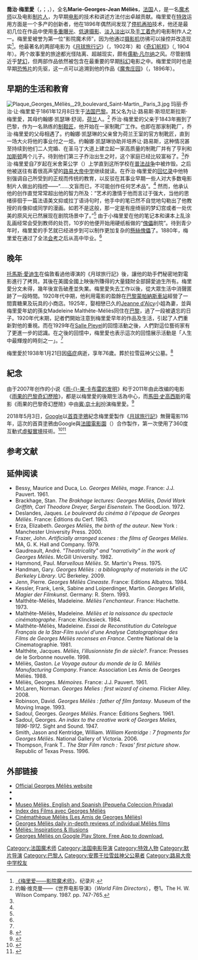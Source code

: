 {{noteTA
|1 = zh-cn:虚拟现实; zh-tw:虛擬實境;
|2=zh-hk:雨果的巴黎奇幻歷險;zh-tw:雨果的冒險;zh-cn:雨果;
|3=zh-hk:賓·京士利;zh-tw:班·金斯利;zh-cn:本·金斯利;
|4=zh-hk:馬田·史高西斯;zh-tw:馬丁·史柯西斯;zh-cn:马丁·斯科塞斯;
}}
{{藝人
|類型=導演
|姓名= 喬治·梅里爱<br />{{lang|fr|Georges Méliès}}
|圖像= George Melies.jpg
|原名= {{lang|fr|Marie-Georges-Jean Méliès}}
|出生日期= {{Birth date|1861|12|8|df=y}}
|出生地= {{flagdeco|FRA}} [[法蘭西第二帝國|法国]][[巴黎|巴黎]]
|逝世日期= {{Death date and age|1938|1|21|1861|12|8|df=y}}
|death_place = {{flagdeco|FRA}} [[法蘭西第三共和國|法国]][[巴黎|巴黎]]
|國籍= {{FRA}}
| years_active = 1888年 – 1923年
|職業= [[製片人|製片人]]，[[演員|演員]]，[[布景設計師|布景設計師]]，[[魔術師|魔術師]]，[[玩具製造者|玩具製造者]]
| spouse = Eugènie Gènin（1885年－1913年） <br /> Jeanne d'Alcy（1925年－1938年）
}}

'''喬治·梅里愛'''（{{lang-fr|'''Georges Méliès'''}}，{{IPA-fr|meljɛs|lang}}；{{respell|mā-li-es}}，{{bd|1861年|12月8日|1938年|1月21日}}），全名'''Marie-Georges-Jean Méliès'''，[[法国|法国]]人，是一名[[魔术师|魔术师]]以及电影[[制片人|制片人]]，为早期[[电影|电影]]的技术和讲述方法付出卓越贡献。梅里爱在[[特效|特效]]运用方面是一个多产的创新者，他在1896年偶然间发现了[[停机再拍|停机再拍]]技术，他还是最初几位在作品中使用[[多重曝光|多重曝光]]、[[低速摄影|低速摄影]]、[[溶解|淡入淡出]]以及[[手工着色|手工着色]]的电影制作人之一。梅里爱被誉为第一位“影院魔术师”，因为他通过[[攝影機|摄影机]]彷彿可以操控并改造现实<ref>[http://www.amazon.fr/dp/B0013ISU82 {{Wayback|url=http://www.amazon.fr/dp/B0013ISU82 |date=20220519053536 }} 《梅里爱——影院魔术师》{{lang-fr|''Méliès, le cinémagicien''}}]，纪录片.</ref>。他最著名的两部电影为《[[月球旅行记|月球旅行记]]》（{{lang-fr|''Le voyage dans la lune''}}，1902年）和《[[不可能的旅行|奇幻航程]]》（{{lang-fr|''Le voyage à travers l'impossible''}}, 1904年）。两个故事里的旅途都光怪陆离、超越现实，颇有[[儒勒·凡尔纳|儒勒·凡尔纳]]之风。尽管剧情近乎[[幻想|梦幻]]，但两部作品依然被包含在最重要的早期[[科幻|科幻]]电影之中。梅里爱同时也是早期[[恐怖片|恐怖片]]的先驱，这一点可以追溯到他的作品《[[魔鬼庄园|魔鬼庄园]]》（{{lang-fr|''Le Manoir du diable''}}，1896年）。

==早期的生活和教育==
[[File:Plaque_Georges_Méliès,_29_boulevard_Saint-Martin,_Paris_3.jpg|thumb]]
玛丽·乔治·让·梅里爱于1861年12月8日生于[[法蘭西第二帝國|法国]][[巴黎|巴黎]]。其父名为让·路易斯·斯坦尼斯拉斯·梅里愛，其母约翰娜·凯瑟琳·舒润，[[荷兰|荷兰]]人。<ref name=Wakeman2>约翰·维克曼——《世界电影导演》（''World Film Directors''），卷1。The H. W. Wilson Company. 1987. pp. 747-765.</ref> 乔治·梅里爱的父亲于1843年搬到了巴黎，作为一名熟练的[[技術工人|制鞋匠]]，他开始在一家制靴厂工作。也即在那家制靴厂，乔治·梅里爱的父母相遇了。约翰娜·凯瑟琳的父亲曾为荷兰王室的官方制靴匠，直到一场大火将他的事业付之一炬。约翰娜·凯瑟琳协助并培养让·路易斯，这种情况甚至持续到他们二人完婚、在圣马丁大道上建立起一家高质量的制靴厂并有了亨利和[[加斯顿·梅里爱|加斯顿]]两个儿子。待到他们第三子乔治出生之时，这个家庭已经比较富裕了。<ref name=Wakeman2/>乔治·梅里爱自7岁起在米舍莱公学（{{lang-fr|Lycée Michelet}}）上学直到这所学校在[[普法战争|普法战争]]中被炸毁。之后他被送往有着很高声望的[[路易大帝中学|路易大帝中学]]继续就读。在乔治·梅里爱的[[回忆录|回忆录]]中他特别强调自己所受到的正规而传统的教育，以反驳在其事业早期一些人对大多数电影制片人做出的指控——“……文盲而已，不可能创作任何艺术品”。<ref name=Wakeman2/> 然而，他承认他的创作直觉常常超出他的智力所及：“艺术的激情于他而言过于强大，当他的思绪徘徊于一篇法语美文抑或拉丁语诗句时，他手中的笔已然不自觉地勾勒出了他教授的肖像抑或同学的漫画。如若不是这般，那一定是有座绮丽的梦幻宫或者一处优美的原风光已然展现在剧院场景中了。”<ref name=Wakeman2/> 由于小梅里爱在他的笔记本和课本上乱涂乱画经常会受到教师的处罚，10岁的他便开始用硬纸板做的“[[傀儡戏|傀儡]]剧院”。待到青少年时，梅里爱的手艺就已经进步到可以制作更加复杂的[[懸絲傀儡|懸絲傀儡]]了。1880年，梅里爱在通过了全法[[会考|会考]]之后从高中毕业。<ref name=Wakeman2/>

==晚年==
[[托馬斯·愛迪生|托馬斯·愛迪生]]在倫敦看過他導演的《月球旅行記》後，讓他的助手們秘密地對電影進行了拷貝。其後在美國全國上映後所賺得的大量錢財全部歸愛迪生所有。梅里愛分文未得，幾年後宣告破產並失業。梅里愛失去工作以後，從大眾生活中消聲匿跡了一段時間。1920年代中期，他利用電影的盈餘在[[巴黎蒙帕納斯車站|巴黎蒙帕納斯車站]]經營了一間賣糖果及玩具的小商店。1925年，娶相戀已久的[[Jeanne_d'Alcy|Jeanne d'Alcy]]小姐為妻，並與梅里愛年幼的孫女Madeleine Malthête-Méliès同住在[[巴黎|巴黎]]，過了一段被遺忘的日子。1920年代末期，記者們開始注意到梅里愛早年的作品及生活，引起了人們重新對他的重視。而在1929年在[[Salle_Pleyel|Salle Pleyel]]的回憶活動之後，人們對這位藝術家有了更進一步的認識。在之後的回憶中，梅里愛也表示這次的回憶展示活動是「人生中最輝煌的時刻之一」。<ref name=Wakeman2/>

梅里愛於1938年1月21日因[[癌症|癌症]]病逝，享年76歲。葬於拉雪茲神父公墓。<ref>{{cite news |first= |last= |authorlink= |coauthors= |title=Georges Melies. French Motion Picture Producer a Pioneer in Industry. |url=http://select.nytimes.com/gst/abstract.html?res=FA0C1EFC355A157A93C1AB178AD85F4C8385F9 |quote= |publisher=[[New_York_Times|New York Times]] |date=January 23, 1938 |accessdate=2008-05-09 |archive-date=2014-02-22 |archive-url=https://web.archive.org/web/20140222181622/http://select.nytimes.com/gst/abstract.html?res=FA0C1EFC355A157A93C1AB178AD85F4C8385F9 }}</ref>

==紀念==
由{{link-en|布萊恩·塞爾茲尼克|Brian Selznick}}于2007年创作的小说《[[雨果·卡布雷的发明|雨-{}-果·卡布雷的发明]]》和于2011年由此改编的电影《[[雨果的巴黎奇幻歷險|雨果的巴黎奇幻歷險]]》，都是以梅里愛的後期生活為中心，而[[馬田·史高西斯|馬田·史高西斯]]的電影《雨果的巴黎奇幻歷險》中由[[賓·京士利|賓·京士利]]扮演梅里愛。<ref>{{Cite web |url = https://www.theguardian.com/film/2012/feb/24/hugo-martin-scorsese-oscars-georges-melies |title = Hugo and the magic of film trickery |date = 2012-02-24 |publisher = The Guardian |language = en |access-date = 2018-05-03 |archive-date = 2022-05-19 |archive-url = https://web.archive.org/web/20220519053531/https://www.theguardian.com/film/2012/feb/24/hugo-martin-scorsese-oscars-georges-melies }}</ref>

2018年5月3日，[[Google|Google]]以[[Doodle|首頁塗鴉]]紀念梅里愛製作《[[月球旅行記|月球旅行記]]》無聲電影116年，這次的首頁塗鴉由Google與[[法國電影園|法國電影園]]（{{lang|fr|Cinémathèque Française}}）合作製作，第一次使用了360度互動式[[虛擬實境|虛擬實境]]技術。<ref>{{Cite web |url=https://atap.google.com/spotlight-stories/melies/ |title=回到月球 – 紀念喬治梅里愛 |accessdate=2018-05-03 |archive-date=2018-05-03 |archive-url=https://web.archive.org/web/20180503134306/https://atap.google.com/spotlight-stories/melies/ |dead-url=no }}</ref><ref>{{Cite web |url=https://www.google.com/doodles/celebrating-georges-melies |title=紀念喬治梅里愛 |access-date=2018-05-03 |archive-date=2021-09-25 |archive-url=https://web.archive.org/web/20210925120554/https://www.google.com/doodles/celebrating-georges-melies }}</ref>

==参考文献==
{{reflist}}

==延伸阅读==
* Bessy, Maurice and Duca, Lo. ''Georges Méliès, mage''. France: J.J. Pauvert. 1961.
* Brackhage, Stan. ''The Brakhage lectures: Georges Méliès, David Wark Griffith, Carl Theodore Dreyer, Sergei Eisenstein''. The GoodLion. 1972.
* Deslandes, Jaques. ''Le boulevard du cinéma à l'époque de Georges Méliès''. France: Éditions du Cerf. 1963.
* Erza, Elizabeth. ''Georges Méliès, the birth of the auteur''.  New York : Manchester University Press. 2000.
* Frazer, John. ''Artificially arranged scenes : the films of Georges Méliès''. MA, G. K. Hall and Company. 1979.
* Gaudreault, André. ''"Theatricality" and "narrativity" in the work of Georges Méliès''. McGill University. 1982.
* Hammond, Paul. ''Marvellous Méliès''. St. Martin's Press. 1975.
* Handman, Gary. ''Georges Méliès : a bibliography of materials in the UC Berkeley Library''. UC Berkeley. 2009.
* Jenn, Pierre. ''Georges Méliès Cineaste''. France: Editions Albatros. 1984.
* Kessler, Frank, Lenk, Sabine and Loiperdinger, Martin. ''Georges Mʹelis̀, Magier der Filmkunst''. Germany: R. Stern. 1993.
* Malthête-Méliès, Madeleine. ''Méliès l'enchanteur''. France: Hachette. 1973.
* Malthête-Méliès, Madeleine. ''Méliès et la naissance du spectacle cinématographe''. France: Klincksieck. 1984.
* Malthête-Méliès, Madeleine. ''Essai de Reconstitution du Catelogue Français de la Star-Film suvivi d'une Analyse Catalographique des Films de Georges Méliès recenses en France''. Centre National de la Cinematographie. 1981.
* Malthête, Jacques. ''Méliès, l'illusionniste fin de siècle?''. France: Presses de le Sorbonne nouvelle. 1998.
* Méliès, Gaston. ''Le Voyage autour du monde de la G. Méliès Manufacturing Company''. France: Association Les Amis de Georges Méliès. 1988.
* Méliès, Georges. ''Mémoires''. France: J.J. Pauvert. 1961.
* McLaren, Norman. ''Georges Melies : first wizard of cinema''. Flicker Alley. 2008.
* Robinson, David. ''Georges Méliès : father of film fantasy''. Museum of the Moving Image. 1993.
* Sadoul, Georges. ''Georges Méliès''. France: Éditions Seghers. 1961.
* Sadoul, Georges. ''An index to the creative work of Georges Melies, 1896-1912''. Sight and Sound. 1947.
* Smith, Jason and Kentridge, William. ''William Kentridge : 7 fragments for Georges Méliès''. National Gallery of Victoria. 2006.
* Thompson, Frank T.. ''The Star Film ranch : Texas' first picture show''. Republic of Texas Press. 1996.

==外部链接==
{{Commons category|Georges Méliès}}
*[http://www.melies.eu Official Georges Méliès website] {{Wayback|url=http://www.melies.eu/ |date=20110509174137 }}
*{{Find a Grave|2348}}
*{{IMDb name|0617588}}
*[https://web.archive.org/web/20120503220816/http://www.melies.invisiblefx.com/ Museo Méliès, English and Spanish (Pequeña Coleccion Privada)]
*[http://dvdtoile.com/Liste.php?artiste=Georges+M%e9li%e8s Index des Films avec Georges Méliès] {{Wayback|url=http://dvdtoile.com/Liste.php?artiste=Georges+M%e9li%e8s |date=20210218070417 }}
*[https://web.archive.org/web/20071122214649/http://www.alphacentauri.be/Friends/Melies/Index.htm Cinémathèque Méliès (Les Amis de Georges Méliès)]
*[https://web.archive.org/web/20081012234601/http://filmjournal.net/melies/ Georges Méliès daily in-depth reviews of individual Méliès films]
*[http://www.classichorror.free-online.co.uk/TML/melies.htm Méliès: Inspirations & Illusions] {{Wayback|url=http://www.classichorror.free-online.co.uk/TML/melies.htm |date=20201009082603 }}
* [https://play.google.com/store/apps/details?id=appinventor.ai_fabioard.HTMLmelies_copy Georges Méliès on Google Play Store. Free App to download.] {{Wayback|url=https://play.google.com/store/apps/details?id=appinventor.ai_fabioard.HTMLmelies_copy |date=20150419081111 }}

{{normdaten}}
{{DEFAULTSORT: Méliès, Georges}}
[[Category:法国魔术师|Category:法国魔术师]]
[[Category:法国电影导演|Category:法国电影导演]]
[[Category:特效人物|Category:特效人物]]
[[Category:默片导演|Category:默片导演]]
[[Category:巴黎人|Category:巴黎人]]
[[Category:安葬于拉雪兹神父公墓者|Category:安葬于拉雪兹神父公墓者]]
[[Category:路易大帝中学校友|Category:路易大帝中学校友]]